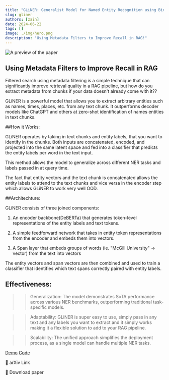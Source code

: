 ```yaml
---
title: "GLiNER: Generalist Model for Named Entity Recognition using Bidirectional Transformer"
slug: gliner
authors: [zain]
date: 2024-06-22
tags: []
image: ./img/hero.png
description: "Using Metadata Filters to Improve Recall in RAG!"
---
```

![A preview of the paper](./img/hero.png)

<!-- truncate -->


## Using Metadata Filters to Improve Recall in RAG

Filtered search using metadata filtering is a simple technique that can significantly improve retrieval quality in a RAG pipeline, but how do you extract metadata from chunks if your data doesn't already come with it??

GLiNER is a powerful model that allows you to extract arbitrary entities such as names, times, places, etc. from any text chunk. It outperforms decoder models like ChatGPT and others at zero-shot identification of names entities in text chunks.

##How it Works:

GLiNER operates by taking in text chunks and entity labels, that you want to identify in the chunks. Both inputs are concatenated, encoded, and projected into the same latent space and fed into a classifier that predicts the entity labels per word in the text input.

This method allows the model to generalize across different NER tasks and labels passed in at query time.

The fact that entity vectors and the text chunk is concatenated allows the entity labels to attend to the text chunks and vice versa in the encoder step which allows GLiNER to work very well OOD.

##Architechture:

GLiNER consists of three joined components:

1. An encoder backbone(DeBERTa) that generates token-level representations of the entity labels and text tokens.

2. A simple feedforward network that takes in entity token representations from the encoder and embeds them into vectors.

3. A Span layer that embeds groups of words (ie. "McGill University" -> vector) from the text into vectors

The entity vectors and span vectors are then combined and used to train a classifier that identifies which text spans correctly paired with entity labels.

## Effectiveness:
  >> Generalization: The model demonstrates SoTA performance across various NER benchmarks, outperforming traditional task-specific models.

  >>Adaptability: GLiNER is super easy to use, simply pass in any text and any labels you want to extract and it simply works making it a flexible solution to add to your RAG pipeline.

  >> Scalability: The unified approach simplifies the deployment process, as a single model can handle multiple NER tasks.

[Demo](https://huggingface.co/spaces/tomaarsen/gliner_medium-v2.1)
[Code](https://github.com/urchade/GLiNER)

<p>
  <DownloadButton link='https://arxiv.org/abs/2311.08526'>🔗 arXiv Link</DownloadButton>
</p>
<p>
  <DownloadButton link='https://arxiv.org/pdf/2311.08526'>📜 Download paper</DownloadButton>
</p>

<!-- We could create a specific template for Paper Review's -->

<WhatNext />

